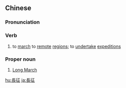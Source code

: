 {{also|长征}}
==Chinese==
{{zh-forms|s=长征}}

===Pronunciation===
{{zh-pron
|m=chángzhēng
|c=coeng4 zing1
|cat=v,pn
}}

===Verb===
{{zh-verb}}

# to [[march]] to [[remote]] [[region]]s; to [[undertake]] [[expedition]]s

===Proper noun===
{{zh-proper noun}}

# {{lb|zh|history}} [[w:Long March|Long March]] {{gloss|the military retreat undertaken by the Red Army of the Communist Party of China, October 1933-October 1935}}

{{zh-cat|Advanced}}

[[hu:長征]]
[[ja:長征]]